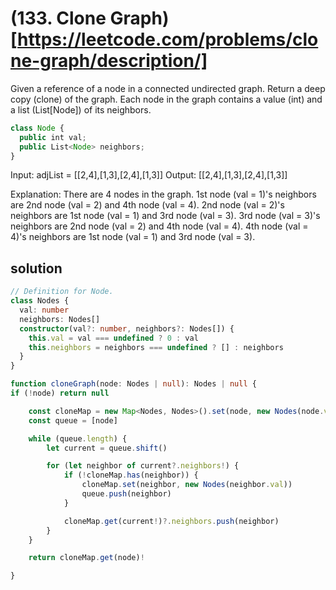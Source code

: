 # (133. Clone Graph)[https://leetcode.com/problems/clone-graph/description/]

Given a reference of a node in a connected undirected graph.
Return a deep copy (clone) of the graph.
Each node in the graph contains a value (int) and a list (List[Node]) of its neighbors.

```js
class Node {
  public int val;
  public List<Node> neighbors;
}
```

Input: adjList = [[2,4],[1,3],[2,4],[1,3]]
Output: [[2,4],[1,3],[2,4],[1,3]]

Explanation:
There are 4 nodes in the graph.
1st node (val = 1)'s neighbors are 2nd node (val = 2) and 4th node (val = 4).
2nd node (val = 2)'s neighbors are 1st node (val = 1) and 3rd node (val = 3).
3rd node (val = 3)'s neighbors are 2nd node (val = 2) and 4th node (val = 4).
4th node (val = 4)'s neighbors are 1st node (val = 1) and 3rd node (val = 3).

## solution

```ts
// Definition for Node.
class Nodes {
  val: number
  neighbors: Nodes[]
  constructor(val?: number, neighbors?: Nodes[]) {
    this.val = val === undefined ? 0 : val
    this.neighbors = neighbors === undefined ? [] : neighbors
  }
}

function cloneGraph(node: Nodes | null): Nodes | null {
if (!node) return null

    const cloneMap = new Map<Nodes, Nodes>().set(node, new Nodes(node.val))
    const queue = [node]

    while (queue.length) {
    	let current = queue.shift()

    	for (let neighbor of current?.neighbors!) {
    		if (!cloneMap.has(neighbor)) {
    			cloneMap.set(neighbor, new Nodes(neighbor.val))
    			queue.push(neighbor)
    		}

    		cloneMap.get(current!)?.neighbors.push(neighbor)
    	}
    }

    return cloneMap.get(node)!

}
```
